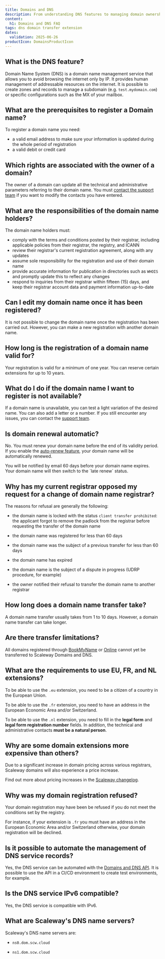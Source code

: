 ```yaml
---
title: Domains and DNS
description: From understanding DNS features to managing domain ownership, explore everything you need to know about domains and DNS zones with Domains and DNS.
content:
  h1: Domains and DNS FAQ
tags: dns domain transfer extension
dates:
  validation: 2025-06-26
productIcon: DomainsProductIcon
---
```


## What is the DNS feature?

Domain Name System (DNS) is a domain name management service that allows you to avoid browsing the internet only by IP. It provides human management of addressable resources on the internet. It is possible to create zones and records to manage a subdomain (e.g. `test.mydomain.com`) or specific configurations such as the MX of your mailbox.

## What are the prerequisites to register a Domain name?

To register a domain name you need:

- a valid email address to make sure your information is updated during the whole period of registration
- a valid debit or credit card

## Which rights are associated with the owner of a domain?

The owner of a domain can update all the technical and administrative parameters referring to their domain name. You must [contact the support team](https://console.scaleway.com/support/tickets/create) if you want to modify the contacts you have entered.

## What are the responsibilities of the domain name holders?

The domain name holders must:

- comply with the terms and conditions posted by their registrar, including applicable policies from their registrar, the registry, and ICANN
- review their registrar's current registration agreement, along with any updates
- assume sole responsibility for the registration and use of their domain name
- provide accurate information for publication in directories such as `WHOIS` and promptly update this to reflect any changes
- respond to inquiries from their registrar within fifteen (15) days, and keep their registrar account data and payment information up-to-date

## Can I edit my domain name once it has been registered?

It is not possible to change the domain name once the registration has been carried out. However, you can make a new registration with another domain name.

## How long is the registration of a domain name valid for?

Your registration is valid for a minimum of one year. You can reserve certain extensions for up to 10 years.

## What do I do if the domain name I want to register is not available?

If a domain name is unavailable, you can test a light variation of the desired name. You can also add a letter or a number. If you still encounter any issues, you can contact the [support team](https://console.scaleway.com/support/tickets).

## Is domain renewal automatic?

No. You must renew your domain name before the end of its validity period.
If you enable the [auto-renew feature](/domains-and-dns/how-to/configure-autorenew/), your domain name will be automatically renewed.

<Message type="tip">
  You will be notified by email 60 days before your domain name expires. Your domain name will then switch to the `late renew` status.
</Message>

## Why has my current registrar opposed my request for a change of domain name registrar?

The reasons for refusal are generally the following:

- the domain name is locked with the status `client transfer prohibited`: the applicant forgot to remove the padlock from the registrar before requesting the transfer of the domain name

- the domain name was registered for less than 60 days

- the domain name was the subject of a previous transfer for less than 60 days

- the domain name has expired

- the domain name is the subject of a dispute in progress (UDRP procedure, for example)

- the owner notified their refusal to transfer the domain name to another registrar

## How long does a domain name transfer take?

A domain name transfer usually takes from 1 to 10 days. However, a domain name transfer can take longer.

## Are there transfer limitations?

All domains registered through [BookMyName](https://www.bookmyname.com/) or [Online](https://console.online.net/en/login) cannot yet be transferred to Scaleway Domains and DNS.

## What are the requirements to use EU, FR, and NL extensions?

To be able to use the `.eu` extension, you need to be a citizen of a country in the European Union.

To be able to use the `.fr` extension, you need to have an address in the European Economic Area and/or Switzerland.

To be able to use the `.nl` extension, you need to fill in the **legal form** and **legal form registration number** fields. In addition, the technical and administrative contacts **must be a natural person**.

## Why are some domain extensions more expensive than others?

Due to a significant increase in domain pricing across various registrars, Scaleway domains will also experience a price increase.

Find out more about pricing increases in the [Scaleway changelog](/changelog/?product=domains-and-dns).


## Why was my domain registration refused?

Your domain registration may have been be refused if you do not meet the conditions set by the registry.

For instance, if your extension is `.fr` you must have an address in the European Economic Area and/or Switzerland otherwise, your domain registration will be declined.

## Is it possible to automate the management of DNS service records?

Yes, the DNS service can be automated with the [Domains and DNS API](https://www.scaleway.com/en/developers/api/domains-and-dns/). It is possible to use the API in a CI/CD environment to create test environments, for example.

## Is the DNS service IPv6 compatible?

Yes, the DNS service is compatible with IPv6.

## What are Scaleway's DNS name servers?

Scaleway's DNS name servers are:

- `ns0.dom.scw.cloud`

- `ns1.dom.scw.cloud`